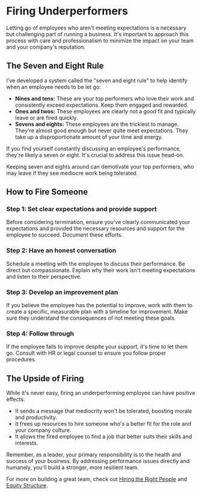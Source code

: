 
# Firing Underperformers

Letting go of employees who aren't meeting expectations is a necessary but challenging part of running a business. It's important to approach this process with care and professionalism to minimize the impact on your team and your company's reputation.

## The Seven and Eight Rule

I've developed a system called the "seven and eight rule" to help identify when an employee needs to be let go:

- **Nines and tens:** These are your top performers who love their work and consistently exceed expectations. Keep them engaged and rewarded.
- **Ones and twos:** These employees are clearly not a good fit and typically leave or are fired quickly.
- **Sevens and eights:** These employees are the trickiest to manage. They're almost good enough but never quite meet expectations. They take up a disproportionate amount of your time and energy.

If you find yourself constantly discussing an employee's performance, they're likely a seven or eight. It's crucial to address this issue head-on.

<Callout type="warning">
Keeping seven and eights around can demotivate your top performers, who may leave if they see mediocre work being tolerated.
</Callout>

## How to Fire Someone

<Steps>

### Step 1: Set clear expectations and provide support

Before considering termination, ensure you've clearly communicated your expectations and provided the necessary resources and support for the employee to succeed. Document these efforts.

### Step 2: Have an honest conversation

Schedule a meeting with the employee to discuss their performance. Be direct but compassionate. Explain why their work isn't meeting expectations and listen to their perspective.

### Step 3: Develop an improvement plan

If you believe the employee has the potential to improve, work with them to create a specific, measurable plan with a timeline for improvement. Make sure they understand the consequences of not meeting these goals.

### Step 4: Follow through

If the employee fails to improve despite your support, it's time to let them go. Consult with HR or legal counsel to ensure you follow proper procedures.

</Steps>

## The Upside of Firing

While it's never easy, firing an underperforming employee can have positive effects:

- It sends a message that mediocrity won't be tolerated, boosting morale and productivity.
- It frees up resources to hire someone who's a better fit for the role and your company culture.
- It allows the fired employee to find a job that better suits their skills and interests.

Remember, as a leader, your primary responsibility is to the health and success of your business. By addressing performance issues directly and humanely, you'll build a stronger, more resilient team.

For more on building a great team, check out [Hiring the Right People](/building-and-managing-your-team/hiring-the-right-people) and [Equity Structure](/building-and-managing-your-team/equity-structure).